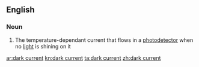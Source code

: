 ==English==

===Noun===
{{wikipedia}}
{{en-noun|sg=[[dark]] [[current]]}}

#{{physics}} The temperature-dependant current that flows in a [[photodetector]] when no [[light]] is shining on it

[[ar:dark current]]
[[kn:dark current]]
[[ta:dark current]]
[[zh:dark current]]